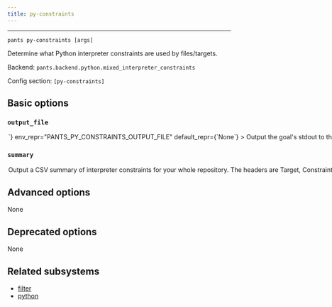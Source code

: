 ```yaml
---
title: py-constraints
---
```



---

```
pants py-constraints [args]
```

Determine what Python interpreter constraints are used by files/targets.

Backend: <span className="color--primary">`pants.backend.python.mixed_interpreter_constraints`</span>

Config section: <span className="color--primary">`[py-constraints]`</span>

<span className={styles.options}>

## Basic options

### `output_file`

<Option
  cli_repr={`--py-constraints-output-file=<path>`}
  env_repr="PANTS_PY_CONSTRAINTS_OUTPUT_FILE"
  default_repr={`None`}
>

Output the goal&#x27;s stdout to this file. If unspecified, outputs to stdout.

</Option>

### `summary`

<Option
  cli_repr={`--[no-]py-constraints-summary`}
  env_repr='PANTS_PY_CONSTRAINTS_SUMMARY'
  default_repr={`False`}
>

Output a CSV summary of interpreter constraints for your whole repository. The headers are `Target`, `Constraints`, `Transitive Constraints`, `# Dependencies`, and `# Dependees`.

This information can be useful when prioritizing a migration from one Python version to another (e.g. to Python 3). Use `# Dependencies` and `# Dependees` to help prioritize which targets are easiest to port (low # dependencies) and highest impact to port (high # dependees).

Use a tool like Pandas or Excel to process the CSV. Use the option `--py-constraints-output-file=summary.csv` to write directly to a file.

</Option>

## Advanced options

None

## Deprecated options

None

## Related subsystems

- [filter](../subsystems/filter.mdx)
- [python](../subsystems/python.mdx)

</span>
